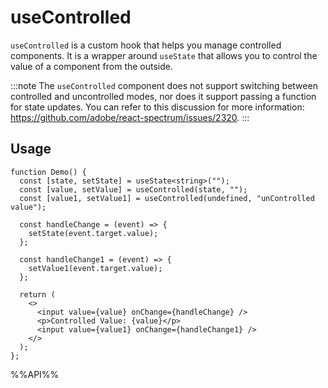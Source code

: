 # useControlled

`useControlled` is a custom hook that helps you manage controlled components. It is a wrapper around `useState` that allows you to control the value of a component from the outside.

:::note
The `useControlled` component does not support switching between controlled and uncontrolled modes, nor does it support passing a function for state updates. You can refer to this discussion for more information: https://github.com/adobe/react-spectrum/issues/2320.
:::

## Usage

```tsx live
function Demo() {
  const [state, setState] = useState<string>("");
  const [value, setValue] = useControlled(state, "");
  const [value1, setValue1] = useControlled(undefined, "unControlled value");

  const handleChange = (event) => {
    setState(event.target.value);
  };

  const handleChange1 = (event) => {
    setValue1(event.target.value);
  };

  return (
    <>
      <input value={value} onChange={handleChange} />
      <p>Controlled Value: {value}</p>
      <input value={value1} onChange={handleChange1} />
    </>
  );
};

```

%%API%%
